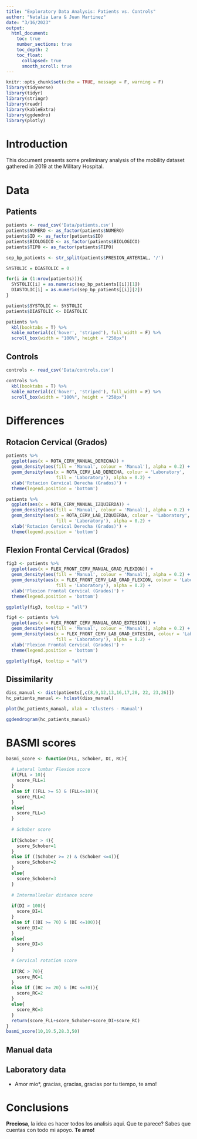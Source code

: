 ```yaml
---
title: "Exploratory Data Analysis: Patients vs. Controls"
author: "Natalia Lara & Juan Martinez"
date: "3/16/2023"
output:
  html_document:
    toc: true
    number_sections: true
    toc_depth: 2
    toc_float:
      collapsed: true
      smooth_scroll: true
---
```


```r
knitr::opts_chunk$set(echo = TRUE, message = F, warning = F)
library(tidyverse)
library(tidyr)
library(stringr)
library(readr)
library(kableExtra)
library(ggdendro)
library(plotly)
```

# Introduction

This document presents some preliminary analysis of the mobility dataset gathered in 2019 at the Military Hospital. 

# Data 

## Patients

```r
patients <- read_csv('Data/patients.csv')
patients$NUMERO <- as_factor(patients$NUMERO)
patients$ID <- as_factor(patients$ID)
patients$BIOLOGICO <- as_factor(patients$BIOLOGICO)
patients$TIPO <- as_factor(patients$TIPO)

sep_bp_patients <- str_split(patients$PRESION_ARTERIAL, '/')

SYSTOLIC = DIASTOLIC = 0

for(i in (1:nrow(patients))){
  SYSTOLIC[i] = as.numeric(sep_bp_patients[[i]][1])
  DIASTOLIC[i] = as.numeric(sep_bp_patients[[i]][2])
}

patients$SYSTOLIC <- SYSTOLIC
patients$DIASTOLIC <- DIASTOLIC

patients %>%
  kbl(booktabs = T) %>%
  kable_material(c('hover', 'striped'), full_width = F) %>%
  scroll_box(width = "100%", height = "250px")
```

## Controls

```r
controls <- read_csv('Data/controls.csv')

controls %>%
  kbl(booktabs = T) %>%
  kable_material(c('hover', 'striped'), full_width = F) %>%
  scroll_box(width = "100%", height = "250px")
```


# Differences

## Rotacion Cervical (Grados)


```r
patients %>%
  ggplot(aes(x = ROTA_CERV_MANUAL_DERECHA)) +
  geom_density(aes(fill = 'Manual', colour = 'Manual'), alpha = 0.2) +
  geom_density(aes(x = ROTA_CERV_LAB_DERECHA, colour = 'Laboratory',
                   fill = 'Laboratory'), alpha = 0.2) +
  xlab('Rotacion Cervical Derecha (Grados)') +
  theme(legend.position = 'bottom')
```

```r
patients %>%
  ggplot(aes(x = ROTA_CERV_MANUAL_IZQUIERDA)) +
  geom_density(aes(fill = 'Manual', colour = 'Manual'), alpha = 0.2) +
  geom_density(aes(x = ROTA_CERV_LAB_IZQUIERDA, colour = 'Laboratory',
                   fill = 'Laboratory'), alpha = 0.2) +
  xlab('Rotacion Cervical Derecha (Grados)') +
  theme(legend.position = 'bottom')
```


## Flexion Frontal Cervical (Grados)


```r
fig3 <- patients %>%
  ggplot(aes(x = FLEX_FRONT_CERV_MANUAL_GRAD_FLEXION)) +
  geom_density(aes(fill = 'Manual', colour = 'Manual'), alpha = 0.2) +
  geom_density(aes(x = FLEX_FRONT_CERV_LAB_GRAD_FLEXION, colour = 'Laboratory',
                   fill = 'Laboratory'), alpha = 0.2) +
  xlab('Flexion Frontal Cervical (Grados)') +
  theme(legend.position = 'bottom')

ggplotly(fig3, tooltip = "all")
```


```r
fig4 <- patients %>%
  ggplot(aes(x = FLEX_FRONT_CERV_MANUAL_GRAD_EXTESION)) +
  geom_density(aes(fill = 'Manual', colour = 'Manual'), alpha = 0.2) +
  geom_density(aes(x = FLEX_FRONT_CERV_LAB_GRAD_EXTESION, colour = 'Laboratory',
                   fill = 'Laboratory'), alpha = 0.2) +
  xlab('Flexion Frontal Cervical (Grados)') +
  theme(legend.position = 'bottom')

ggplotly(fig4, tooltip = "all")
```


## Dissimilarity

```r
diss_manual <- dist(patients[,c(8,9,12,13,16,17,20, 22, 23,26)])
hc_patients_manual <- hclust(diss_manual)

plot(hc_patients_manual, xlab = 'Clusters - Manual')
```


```r
ggdendrogram(hc_patients_manual)
```




# BASMI scores

```r
basmi_score <- function(FLL, Schober, DI, RC){
  
  # Lateral lumbar Flexion score 
  if(FLL > 10){
    score_FLL=1
  }
  else if ((FLL >= 5) & (FLL<=10)){
    score_FLL=2
  }
  else{
    score_FLL=3
  }
  
  # Schober score
  
  if(Schober > 4){
    score_Schober=1
  }
  else if ((Schober >= 2) & (Schober <=4)){
    score_Schober=2
  }
  else{
    score_Schober=3
  }
  
  # Intermalleolar distance score
  
  if(DI > 100){
    score_DI=1
  }
  else if ((DI >= 70) & (DI <=100)){
    score_DI=2
  }
  else{
    score_DI=3
  }
  
  # Cervical rotation score
  
  if(RC > 70){
    score_RC=1
  }
  else if ((RC >= 20) & (RC <=70)){
    score_RC=2
  }
  else{
    score_RC=3
  }
  return(score_FLL+score_Schober+score_DI+score_RC)
}
basmi_score(10,19.5,28.3,50)
```

## Manual data



## Laboratory data

* Amor mío*, gracias, gracias, gracias por tu tiempo, te amo!


# Conclusions

**Preciosa**, la idea es hacer todos los analisis aqui. Que te parece? Sabes que cuentas con todo mi apoyo. **Te amo!**

